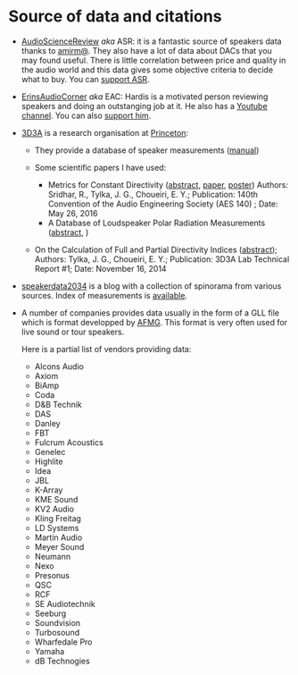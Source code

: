 # Source of data and citations

- <a href="https://www.audiosciencereview.com">AudioScienceReview</a> <i>aka</i> ASR: it is a fantastic source of speakers data thanks to
  <a href="https://www.audiosciencereview.com/forum/index.php?threads/a-bit-about-your-host.1906/">amirm@</a>. They also have a lot of data about DACs that you may found useful. There is little correlation between price and quality in the audio world and this data gives some objective criteria to decide what to buy. You can
            <a
              href="https://www.audiosciencereview.com/forum/index.php?threads/how-to-support-audio-science-review.8150/"
              >support ASR</a
            >.
- <a href="https://www.erinsaudiocorner.com/">ErinsAudioCorner</a>
            <i>aka</i> EAC: Hardis is a motivated person reviewing speakers and doing an outstanging job at it. He also has a <a href="https://youtube.com/c/ErinsAudioCorner">Youtube channel</a>. You can also   <a href="https://www.erinsaudiocorner.com/contribute/">support him</a>.
- <a href="https://www.princeton.edu/3D3A/">3D3A</a> is a research organisation at <a href="https://www.princeton.edu">Princeton</a>:

  - They provide a database of speaker measurements (<a href="https://www.princeton.edu/3D3A/Manuals/3D3A_Directivity_Database.pdf">manual</a>)
  - Some scientific papers I have used:

    - Metrics for Constant Directivity (<a href="https://www.princeton.edu/3D3A/Publications/Sridhar_AES140_CDMetrics.html">abstract</a>, <a href="https://www.princeton.edu/3D3A/Publications/Sridhar_AES140_CDMetrics.pdf">paper</a>, <a href="https://www.princeton.edu/3D3A/Publications/Sridhar_AES140_CDMetrics-poster.pdf">poster</a>) Authors: Sridhar, R., Tylka, J. G., Choueiri, E. Y.; Publication: 140th Convention of the Audio Engineering Society (AES 140) ; Date: May 26, 2016
    - A Database of Loudspeaker Polar Radiation Measurements (<a
                      href="https://www.princeton.edu/3D3A/Publications/Tylka_AES139_3D3ADirectivity.html"
                      >abstract</a
                    >, )
   - On the Calculation of Full and Partial Directivity Indices
                    (<a
                      href="https://www.princeton.edu/3D3A/Publications/Tylka_3D3A_DICalculation.html"
                      >abstract</a
                    >); Authors: Tylka, J. G., Choueiri, E. Y.; Publication:
                    3D3A Lab Technical Report #1; Date: November 16, 2014
- <a href="https://speakerdata2034.blogspot.com/">speakerdata2034</a> is a blog with a collection of spinorama from various sources. Index of measurements is
            <a
              href="https://speakerdata2034.blogspot.com/2019/03/all-spinorama-data-index.html"
              >available</a
            >.
- A number of companies provides data usually in the form of a GLL file which is format developped by <a href="https://www.afmg.eu/en/gll-loudspeaker-file-format">AFMG</a>. This format is very often used for live sound or tour speakers.

  Here is a partial list of vendors providing data:

  - Alcons Audio
  - Axiom
  - BiAmp
  - Coda
  - D&amp;B Technik
  - DAS
  - Danley
  - FBT
  - Fulcrum Acoustics
  - Genelec
  - Highlite
  - Idea
  - JBL
  - K-Array
  - KME Sound
  - KV2 Audio
  - Kling Freitag
  - LD Systems
  - Martin Audio
  - Meyer Sound
  - Neumann
  - Nexo
  - Presonus
  - QSC
  - RCF
  - SE Audiotechnik
  - Seeburg
  - Soundvision
  - Turbosound
  - Wharfedale Pro
  - Yamaha
  - dB Technogies
